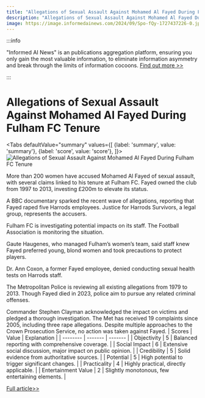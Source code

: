 ```yaml
---
title: "Allegations of Sexual Assault Against Mohamed Al Fayed During Fulham FC Tenure"
description: "Allegations of Sexual Assault Against Mohamed Al Fayed During Fulham FC Tenure"
image: https://image.informedainews.com/2024/09/Spo-fQy-1727437226-0.jpg
---
```



:::info

"Informed AI News" is an publications aggregation platform, ensuring you only gain the most valuable information, to eliminate information asymmetry and break through the limits of information cocoons.  [Find out more >>](/)

:::

# Allegations of Sexual Assault Against Mohamed Al Fayed During Fulham FC Tenure


<Tabs
	defaultValue="summary"
	values={[
	{label: 'summary', value: 'summary'},
	{label: 'score', value: 'score'},
]}>
<TabItem value="summary">
<img
  src="https://image.informedainews.com/2024/09/Spo-fQy-1727437226-0.jpg"
  alt="Allegations of Sexual Assault Against Mohamed Al Fayed During Fulham FC Tenure"
/>



More than 200 women have accused Mohamed Al Fayed of sexual assault, with several claims linked to his tenure at Fulham FC. Fayed owned the club from 1997 to 2013, investing £200m to elevate its status.

A BBC documentary sparked the recent wave of allegations, reporting that Fayed raped five Harrods employees. Justice for Harrods Survivors, a legal group, represents the accusers.

Fulham FC is investigating potential impacts on its staff. The Football Association is monitoring the situation.

Gaute Haugenes, who managed Fulham’s women’s team, said staff knew Fayed preferred young, blond women and took precautions to protect players.

Dr. Ann Coxon, a former Fayed employee, denied conducting sexual health tests on Harrods staff.

The Metropolitan Police is reviewing all existing allegations from 1979 to 2013. Though Fayed died in 2023, police aim to pursue any related criminal offenses.

Commander Stephen Clayman acknowledged the impact on victims and pledged a thorough investigation. The Met has received 19 complaints since 2005, including three rape allegations. Despite multiple approaches to the Crown Prosecution Service, no action was taken against Fayed.
</TabItem>
<TabItem value="score">
	| Scores     | Value   | Explanation |
	| -------- | ------- | ------- |
	| Objectivity  | 5    | Balanced reporting with comprehensive coverage.    |
	| Social Impact | 6     | Extensive social discussion, major impact on public opinion.    |
	| Credibility    | 5    | Solid evidence from authoritative sources.    |
	| Potential    | 5    | High potential to trigger significant changes.    |
	| Practicality    | 4    | Highly practical, directly applicable.    |
	| Entertainment Value    | 2    | Slightly monotonous, few entertaining elements.    |
</TabItem>
</Tabs>

[Full article>>](https://www.theguardian.com/world/2024/sep/26/sexual-assault-claims-mohamed-al-fayed-fulham-football-club)
